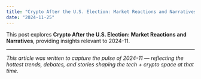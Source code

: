 ```yaml
---
title: "Crypto After the U.S. Election: Market Reactions and Narratives"
date: "2024-11-25"
---
```


This post explores **Crypto After the U.S. Election: Market Reactions and Narratives**, providing insights relevant to 2024-11.

---

*This article was written to capture the pulse of 2024-11 — reflecting the hottest trends, debates, and stories shaping the tech + crypto space at that time.*
